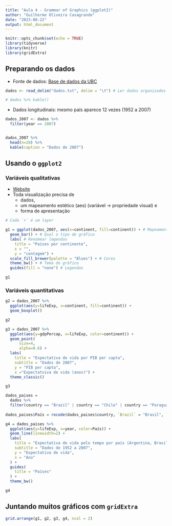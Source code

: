 ```yaml
---
title: "Aula 4 - Grammar of Graphics (ggplot2)"
author: "Guilherme Oliveira Casagrande"
date: "2023-08-22"
output: html_document
---
```


```r
knitr::opts_chunk$set(echo = TRUE)
library(tidyverse)
library(knitr)
library(gridExtra)
```

## Preparando os dados

- Fonte de dados: [Base de dados da UBC](https://github.com/nielshanson/gapminder/blob/master/gapminderDataFiveYear.txt)

```r
dados <- read_delim("dados.txt", delim = "\t") # Ler dados organizados de qualque arquivo

# dados %>% kable()
```

- Dados longitudinais: mesmo país aparece 12 vezes (1952 a 2007)

```r
dados_2007 <- dados %>% 
  filter(year == 2007) 


dados_2007 %>% 
  head(n=20) %>%
  kable(caption = "Dados de 2007")
```
## Usando o `ggplot2`

### Variáveis qualitativas

- [Website](https://ggplot2.tidyverse.org/)
- Toda visualização precisa de
  - dados, 
  - um mapeamento estético (aes) (variável -> propriedade visual) e 
  - forma de apresentação

```r
# Cada `+` é um layer

g1 = ggplot(dados_2007, aes(x=continent, fill=continent)) + # Mapeamento: continent -> x
  geom_bar() + # Qual o tipo de gráfico
  labs( # Renomear legendas
    title = "Países por continente", 
    x = "", 
    y = "contagem") +
  scale_fill_brewer(palette = "Blues") + # Cores
  theme_bw() + # Tema do gráfico
  guides(fill = "none") # Legendas

g1
```

### Variáveis quantitativas

```r
g2 = dados_2007 %>%
  ggplot(aes(y=lifeExp, x=continent, fill=continent)) + 
  geom_boxplot()

g2
```
```r
g3 = dados_2007 %>%
  ggplot(aes(y=gdpPercap, x=lifeExp, color=continent)) + 
  geom_point(
      size=4,
      alpha=0.6) +
  labs(
    title = "Expectativa de vida por PIB per capta", 
    subtitle = "Dados de 2007",
    y = "PIB per capta",
    x ="Expectatviva de vida (anos)") +
  theme_classic()

g3
```

```r
dados_paises = 
  dados %>%
  filter(country == "Brazil" | country == "Chile" | country == "Paraguay" | country == "Argentina")
  
dados_paises$País = recode(dados_paises$country, `Brazil` = "Brasil", `Paraguay` = "Paraguai")

g4 = dados_paises %>%
  ggplot(aes(y=lifeExp, x=year, color=País)) +
  geom_line(linewidth=2) +
  labs(
    title = "Expectativa de vida pelo tempo por país (Argentina, Brasil, Chile, Paraguai)",
    subtitle = "Dados de 1952 a 2007",
    y = "Expectativa de vida",
    x = "Ano"
  ) +
  guides(
    title = "Países"
  ) +
  theme_bw()

g4
```

## Juntando muitos gráficos com `gridExtra`

```r
grid.arrange(g1, g2, g3, g4, ncol = 2)
```
